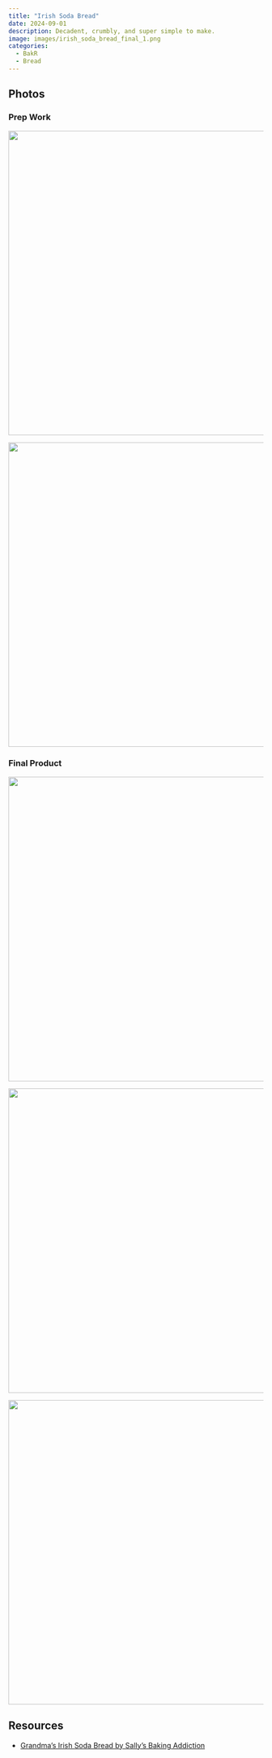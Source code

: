 ```yaml
---
title: "Irish Soda Bread"
date: 2024-09-01
description: Decadent, crumbly, and super simple to make.
image: images/irish_soda_bread_final_1.png
categories:
  - BakR
  - Bread
---
```


## Photos

### Prep Work

![](images/irish_soda_bread_prep_1.png){fig-align="center" width="600"}

![](images/irish_soda_bread_prep_2.png){fig-align="center" width="600"}

### Final Product

![](images/irish_soda_bread_final_1.png){fig-align="center" width="600"}

![](images/irish_soda_bread_final_2.png){fig-align="center" width="600"}


![](images/irish_soda_bread_final_3.png){fig-align="center" width="600"}

## Resources

- [Grandma's Irish Soda Bread by Sally's Baking Addiction](https://sallysbakingaddiction.com/grandmas-irish-soda-bread/)